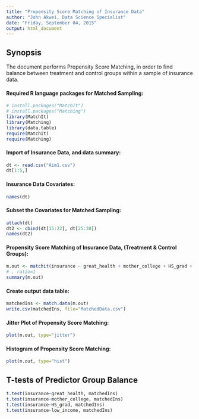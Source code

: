 ```yaml
---
title: "Propensity Score Matching of Insurance Data"
author: "John Akwei, Data Science Specialist"
date: "Friday, September 04, 2015"
output: html_document
---
```


## Synopsis  
The document performs Propensity Score Matching, in order to find balance between treatment and control groups within a sample of insurance data.  
  
#### Required R language packages for Matched Sampling:  
```r
# install.packages("MatchIt")
# install.packages("Matching")
library(MatchIt)
library(Matching)
library(data.table)
require(MatchIt)
require(Matching)
```

#### Import of Insurance Data, and data summary:  
```r
dt <- read.csv("Aim1.csv")
dt[1:5,]
```

#### Insurance Data Covariates:  
```r
names(dt)
```

#### Subset the Covariates for Matched Sampling:  
```r
attach(dt)
dt2 <- cbind(dt[15:22], dt[25:30])
names(dt2)
```

#### Propensity Score Matching of Insurance Data, (Treatment & Control Groups):  
```r
m.out <- matchit(insurance ~ great_health + mother_college + HS_grad + low_income + disability + female + NE_So_region + high_exercise + smoker + race_white + daily_veg + daily_fruit + low_risk_alcohol, data=dt2, method="subclass")
# , ratio=1
summary(m.out)
```

#### Create output data table:  
```r
matchedIns <- match.data(m.out)
write.csv(matchedIns, file="MatchedData.csv")
```

#### Jitter Plot of Propensity Score Matching:  
```r
plot(m.out, type="jitter")
```

#### Histogram of Propensity Score Matching:  
```r
plot(m.out, type="hist")
```

## T-tests of Predictor Group Balance  
```r
t.test(insurance~great_health, matchedIns)
t.test(insurance~mother_college, matchedIns)
t.test(insurance~HS_grad, matchedIns)
t.test(insurance~low_income, matchedIns)
```